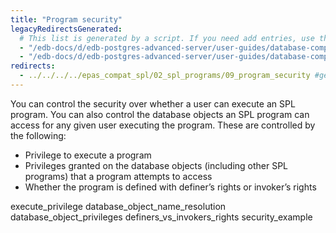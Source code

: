 ```yaml
---
title: "Program security"
legacyRedirectsGenerated:
  # This list is generated by a script. If you need add entries, use the `legacyRedirects` key.
  - "/edb-docs/d/edb-postgres-advanced-server/user-guides/database-compatibility-for-oracle-developers-guide/9.6/Database_Compatibility_for_Oracle_Developers_Guide_v9.6.1.056.html"
  - "/edb-docs/d/edb-postgres-advanced-server/user-guides/database-compatibility-for-oracle-developers-guide/9.5/Database_Compatibility_for_Oracle_Developers_Guide.1.150.html"
redirects:
  - ../../../../epas_compat_spl/02_spl_programs/09_program_security #generated for docs/epas/reorg-role-use-case-mode
---
```


<div id="program_security" class="registered_link"></div>

You can control the security over whether a user can execute an SPL program. You can also control the database objects an SPL program can access for any given user executing the program. These are controlled by the following:

-   Privilege to execute a program
-   Privileges granted on the database objects (including other SPL programs) that a program attempts to access
-   Whether the program is defined with definer’s rights or invoker’s rights

<div class="toctree" maxdepth="3">

execute_privilege database_object_name_resolution database_object_privileges definers_vs_invokers_rights security_example

</div>
